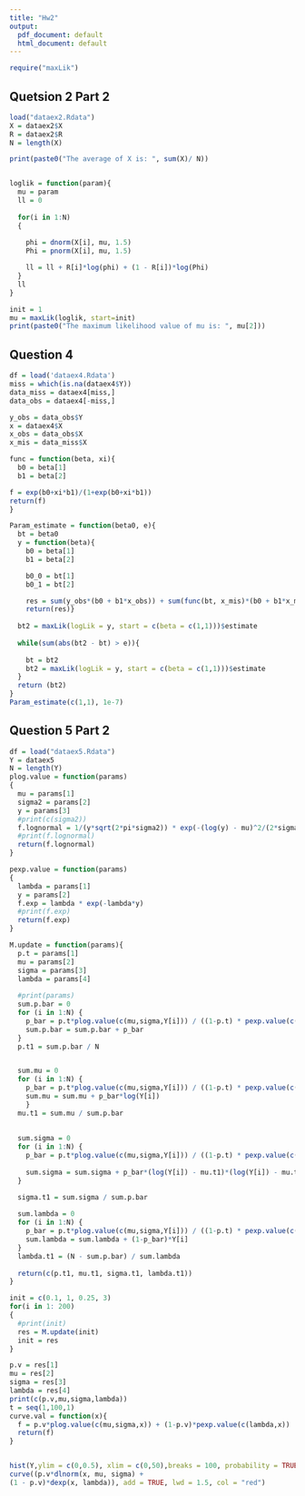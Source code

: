 ```yaml
---
title: "Hw2"
output:
  pdf_document: default
  html_document: default
---
```


```r
require("maxLik")
```

## Quetsion 2 Part 2

```r
load("dataex2.Rdata")
X = dataex2$X
R = dataex2$R
N = length(X)

print(paste0("The average of X is: ", sum(X)/ N))


loglik = function(param){
  mu = param
  ll = 0
  
  for(i in 1:N)
  {
    
    phi = dnorm(X[i], mu, 1.5)
    Phi = pnorm(X[i], mu, 1.5)

    ll = ll + R[i]*log(phi) + (1 - R[i])*log(Phi)
  }
  ll
}

init = 1
mu = maxLik(loglik, start=init)
print(paste0("The maximum likelihood value of mu is: ", mu[2]))
```

## Question 4
```r
df = load('dataex4.Rdata')
miss = which(is.na(dataex4$Y))
data_miss = dataex4[miss,]
data_obs = dataex4[-miss,]

y_obs = data_obs$Y
x = dataex4$X 
x_obs = data_obs$X
x_mis = data_miss$X

func = function(beta, xi){
  b0 = beta[1]
  b1 = beta[2]

f = exp(b0+xi*b1)/(1+exp(b0+xi*b1))
return(f)
}

Param_estimate = function(beta0, e){
  bt = beta0
  y = function(beta){
    b0 = beta[1]
    b1 = beta[2]

    b0_0 = bt[1]
    b0_1 = bt[2]

    res = sum(y_obs*(b0 + b1*x_obs)) + sum(func(bt, x_mis)*(b0 + b1*x_mis)) - sum(log(1 + exp(b0 + b1*x)))
    return(res)}
  
  bt2 = maxLik(logLik = y, start = c(beta = c(1,1)))$estimate
  
  while(sum(abs(bt2 - bt) > e)){
    
    bt = bt2
    bt2 = maxLik(logLik = y, start = c(beta = c(1,1)))$estimate
  }
  return (bt2)
}
Param_estimate(c(1,1), 1e-7)
```

## Question 5 Part 2
```r
df = load("dataex5.Rdata")
Y = dataex5
N = length(Y)
plog.value = function(params)
{
  mu = params[1]
  sigma2 = params[2]
  y = params[3]
  #print(c(sigma2))
  f.lognormal = 1/(y*sqrt(2*pi*sigma2)) * exp(-(log(y) - mu)^2/(2*sigma2))
  #print(f.lognormal)
  return(f.lognormal)
}

pexp.value = function(params)
{
  lambda = params[1]
  y = params[2]
  f.exp = lambda * exp(-lambda*y)
  #print(f.exp)
  return(f.exp)
}

M.update = function(params){
  p.t = params[1]
  mu = params[2]
  sigma = params[3]
  lambda = params[4]
  
  #print(params)
  sum.p.bar = 0
  for (i in 1:N) {
    p_bar = p.t*plog.value(c(mu,sigma,Y[i])) / ((1-p.t) * pexp.value(c(lambda, Y[i])) +  p.t*plog.value(c(mu,sigma,Y[i])))
    sum.p.bar = sum.p.bar + p_bar
  }
  p.t1 = sum.p.bar / N


  sum.mu = 0
  for (i in 1:N) {
    p_bar = p.t*plog.value(c(mu,sigma,Y[i])) / ((1-p.t) * pexp.value(c(lambda, Y[i])) +  p.t*plog.value(c(mu,sigma,Y[i])))
    sum.mu = sum.mu + p_bar*log(Y[i])
    }
  mu.t1 = sum.mu / sum.p.bar
  
    
  sum.sigma = 0
  for (i in 1:N) {
    p_bar = p.t*plog.value(c(mu,sigma,Y[i])) / ((1-p.t) * pexp.value(c(lambda, Y[i])) +  p.t*plog.value(c(mu,sigma,Y[i])))
    
    sum.sigma = sum.sigma + p_bar*(log(Y[i]) - mu.t1)*(log(Y[i]) - mu.t1)
  }

  sigma.t1 = sum.sigma / sum.p.bar
  
  sum.lambda = 0
  for (i in 1:N) {
    p_bar = p.t*plog.value(c(mu,sigma,Y[i])) / ((1-p.t) * pexp.value(c(lambda, Y[i])) +  p.t*plog.value(c(mu,sigma,Y[i])))
    sum.lambda = sum.lambda + (1-p_bar)*Y[i]
  }
  lambda.t1 = (N - sum.p.bar) / sum.lambda
  
  return(c(p.t1, mu.t1, sigma.t1, lambda.t1))
}

init = c(0.1, 1, 0.25, 3)
for(i in 1: 200)
{
  #print(init)
  res = M.update(init)
  init = res
}

p.v = res[1]
mu = res[2]
sigma = res[3]
lambda = res[4]
print(c(p.v,mu,sigma,lambda))
t = seq(1,100,1)
curve.val = function(x){
  f = p.v*plog.value(c(mu,sigma,x)) + (1-p.v)*pexp.value(c(lambda,x))
  return(f)
}


hist(Y,ylim = c(0,0.5), xlim = c(0,50),breaks = 100, probability = TRUE)
curve((p.v*dlnorm(x, mu, sigma) +
(1 - p.v)*dexp(x, lambda)), add = TRUE, lwd = 1.5, col = "red")

```
